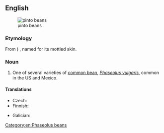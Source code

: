 ==English==
[[File:Pinto bean.jpg|thumb|pinto beans]]

===Etymology===
From {{bor|en|es|frijol|t=bean}}) {{m|es|pinto|t=painted}}, named for its mottled skin.

===Noun===
{{en-noun}}

# {{lb|en|US|usually in plural}} One of several varieties of [[common bean]], ''[[Phaseolus vulgaris]]'', common in the US and Mexico.

====Translations====
{{trans-top|variety of common bean}}
* Czech: {{t|cs|pinto fazole}}
* Finnish: {{t|fi|pintopapu}}
{{trans-mid}}
* Galician: {{t|gl|faba pinta|f}}
{{trans-bottom}}

[[Category:en:Phaseolus beans]]